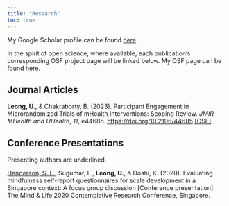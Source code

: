 ```yaml
---
title: "Research"
toc: true
---
```


My Google Scholar profile can be found [here](https://scholar.google.com.sg/citations?user=P9Tl79kAAAAJ&hl=en).

In the spirit of open science, where available, each publication's corresponding OSF project page will be linked below. My OSF page can be found [here](https://osf.io/9y8xh/).

## Journal Articles

**Leong, U.**, & Chakraborty, B. (2023). Participant Engagement in Microrandomized Trials of mHealth Interventions: Scoping Review. *JMIR MHealth and UHealth*, *11*, e44685. <https://doi.org/10.2196/44685> [\[OSF\]](https://osf.io/xdnr8/)

## Conference Presentations
Presenting authors are underlined.

<u>Henderson, S. L.</u>, Sugumar, L., **Leong, U.**, & Doshi, K. (2020). Evaluating mindfulness self-report questionnaires for scale development in a Singapore context: A focus group discussion [Conference presentation]. The Mind & Life 2020 Contemplative Research Conference, Singapore.

